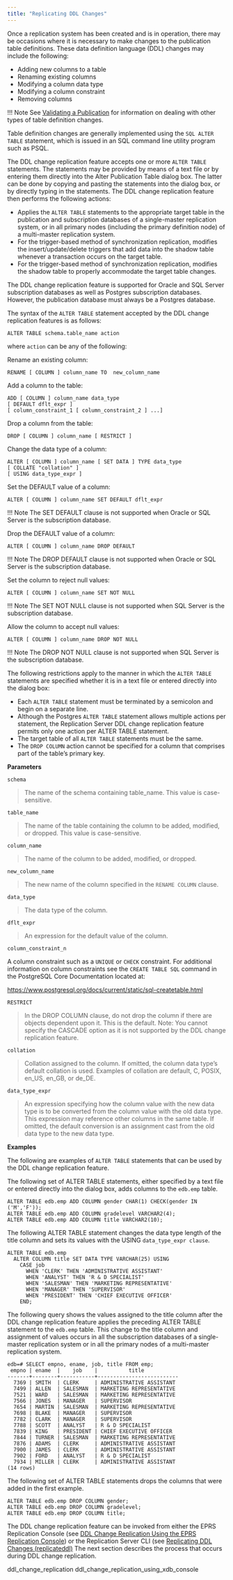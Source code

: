 ```yaml
---
title: "Replicating DDL Changes"
---
```


<div id="replicating_ddl_changes" class="registered_link"></div>

Once a replication system has been created and is in operation, there may be occasions where it is necessary to make changes to the publication table definitions. These data definition language (DDL) changes may include the following:

-   Adding new columns to a table
-   Renaming existing columns
-   Modifying a column data type
-   Modifying a column constraint
-   Removing columns

!!! Note
    See [Validating a Publication](../06_managing_publication/05_validating_publication/#validating_publication) for information on dealing with other types of table definition changes.

Table definition changes are generally implemented using the `SQL ALTER TABLE` statement, which is issued in an SQL command line utility program such as PSQL.

The DDL change replication feature accepts one or more `ALTER TABLE` statements. The statements may be provided by means of a text file or by entering them directly into the Alter Publication Table dialog box. The latter can be done by copying and pasting the statements into the dialog box, or by directly typing in the statements. The DDL change replication feature then performs the following actions:

-   Applies the `ALTER TABLE` statements to the appropriate target table in the publication and subscription databases of a single-master replication system, or in all primary nodes (including the primary definition node) of a multi-master replication system.
-   For the trigger-based method of synchronization replication, modifies the insert/update/delete triggers that add data into the shadow table whenever a transaction occurs on the target table.
-   For the trigger-based method of synchronization replication, modifies the shadow table to properly accommodate the target table changes.

The DDL change replication feature is supported for Oracle and SQL Server subscription databases as well as Postgres subscription databases. However, the publication database must always be a Postgres database.

The syntax of the `ALTER TABLE` statement accepted by the DDL change replication features is as follows:

```text
ALTER TABLE schema.table_name action
```

where `action` can be any of the following:

Rename an existing column:

```text
RENAME [ COLUMN ] column_name TO  new_column_name
```

Add a column to the table:

```text
ADD [ COLUMN ] column_name data_type
[ DEFAULT dflt_expr ]
[ column_constraint_1 [ column_constraint_2 ] ...]
```

Drop a column from the table:

```text
DROP [ COLUMN ] column_name [ RESTRICT ]
```

Change the data type of a column:

```text
ALTER [ COLUMN ] column_name [ SET DATA ] TYPE data_type
[ COLLATE "collation" ]
[ USING data_type_expr ]
```

Set the DEFAULT value of a column:

```text
ALTER [ COLUMN ] column_name SET DEFAULT dflt_expr
```

!!! Note
    The SET DEFAULT clause is not supported when Oracle or SQL Server is the subscription database.

Drop the DEFAULT value of a column:

```text
ALTER [ COLUMN ] column_name DROP DEFAULT
```

!!! Note
    The DROP DEFAULT clause is not supported when Oracle or SQL Server is the subscription database.

Set the column to reject null values:

```text
ALTER [ COLUMN ] column_name SET NOT NULL
```

!!! Note
    The SET NOT NULL clause is not supported when SQL Server is the subscription database.

Allow the column to accept null values:

```text
ALTER [ COLUMN ] column_name DROP NOT NULL
```

!!! Note
    The DROP NOT NULL clause is not supported when SQL Server is the subscription database.

The following restrictions apply to the manner in which the `ALTER TABLE` statements are specified whether it is in a text file or entered directly into the dialog box:

-   Each `ALTER TABLE` statement must be terminated by a semicolon and begin on a separate line.
-   Although the Postgres `ALTER TABLE` statement allows multiple actions per statement, the Replication Server DDL change replication feature permits only one action per ALTER TABLE statement.
-   The target table of all `ALTER TABLE` statements must be the same.
-   The `DROP COLUMN` action cannot be specified for a column that comprises part of the table’s primary key.

**Parameters**

`schema`

> The name of the schema containing table_name. This value is case-sensitive.

`table_name`

> The name of the table containing the column to be added, modified, or dropped. This value is case-sensitive.

`column_name`

> The name of the column to be added, modified, or dropped.

`new_column_name`

> The new name of the column specified in the `RENAME COLUMN` clause.

`data_type`

> The data type of the column.

`dflt_expr`

> An expression for the default value of the column.

`column_constraint_n`

A column constraint such as a ``UNIQUE`` or ``CHECK`` constraint. For additional information on column constraints see the `CREATE TABLE SQL` command in the PostgreSQL Core Documentation located at:

<https://www.postgresql.org/docs/current/static/sql-createtable.html>

`RESTRICT`

> In the DROP COLUMN clause, do not drop the column if there are objects dependent upon it. This is the default. Note: You cannot specify the CASCADE option as it is not supported by the DDL change replication feature.

`collation`

> Collation assigned to the column. If omitted, the column data type’s default collation is used. Examples of collation are default, C, POSIX, en_US, en_GB, or de_DE.

`data_type_expr`

> An expression specifying how the column value with the new data type is to be converted from the column value with the old data type. This expression may reference other columns in the same table. If omitted, the default conversion is an assignment cast from the old data type to the new data type.

**Examples**

The following are examples of `ALTER TABLE` statements that can be used by the DDL change replication feature.

The following set of ALTER TABLE statements, either specified by a text file or entered directly into the dialog box, adds columns to the `edb.emp` table.

```text
ALTER TABLE edb.emp ADD COLUMN gender CHAR(1) CHECK(gender IN ('M','F'));
ALTER TABLE edb.emp ADD COLUMN gradelevel VARCHAR2(4);
ALTER TABLE edb.emp ADD COLUMN title VARCHAR2(10);
```

The following ALTER TABLE statement changes the data type length of the title column and sets its values with the USING `data_type_expr clause`.

```text
ALTER TABLE edb.emp
  ALTER COLUMN title SET DATA TYPE VARCHAR(25) USING
    CASE job
      WHEN 'CLERK' THEN 'ADMINISTRATIVE ASSISTANT'
      WHEN 'ANALYST' THEN 'R & D SPECIALIST'
      WHEN 'SALESMAN' THEN 'MARKETING REPRESENTATIVE'
      WHEN 'MANAGER' THEN 'SUPERVISOR'
      WHEN 'PRESIDENT' THEN 'CHIEF EXECUTIVE OFFICER'
    END;
```

The following query shows the values assigned to the title column after the DDL change replication feature applies the preceding ALTER TABLE statement to the `edb.emp` table. This change to the title column and assignment of values occurs in all the subscription databases of a single-master replication system or in all the primary nodes of a multi-master replication system.

```text
edb=# SELECT empno, ename, job, title FROM emp;
 empno | ename  |    job    |          title
-------+--------+-----------+--------------------------
  7369 | SMITH  | CLERK     | ADMINISTRATIVE ASSISTANT
  7499 | ALLEN  | SALESMAN  | MARKETING REPRESENTATIVE
  7521 | WARD   | SALESMAN  | MARKETING REPRESENTATIVE
  7566 | JONES  | MANAGER   | SUPERVISOR
  7654 | MARTIN | SALESMAN  | MARKETING REPRESENTATIVE
  7698 | BLAKE  | MANAGER   | SUPERVISOR
  7782 | CLARK  | MANAGER   | SUPERVISOR
  7788 | SCOTT  | ANALYST   | R & D SPECIALIST
  7839 | KING   | PRESIDENT | CHIEF EXECUTIVE OFFICER
  7844 | TURNER | SALESMAN  | MARKETING REPRESENTATIVE
  7876 | ADAMS  | CLERK     | ADMINISTRATIVE ASSISTANT
  7900 | JAMES  | CLERK     | ADMINISTRATIVE ASSISTANT
  7902 | FORD   | ANALYST   | R & D SPECIALIST
  7934 | MILLER | CLERK     | ADMINISTRATIVE ASSISTANT
(14 rows)
```

The following set of ALTER TABLE statements drops the columns that were added in the first example.

```text
ALTER TABLE edb.emp DROP COLUMN gender;
ALTER TABLE edb.emp DROP COLUMN gradelevel;
ALTER TABLE edb.emp DROP COLUMN title;
```

The DDL change replication feature can be invoked from either the EPRS Replication Console (see [DDL Change Replication Using the EPRS Replication Console](02_ddl_change_replication_using_xdb_console/#ddl_change_replication_using_xdb_console)) or the Replication Server CLI (see [Replicating DDL Changes (replicateddl)](../../08_xdb_cli/03_xdb_cli_commands/30_replicating_ddl_changes_cli/#replicating_ddl_changes_cli) 
The next section describes the process that occurs during DDL change replication.

<div class="toctree" maxdepth="3">

ddl_change_replication ddl_change_replication_using_xdb_console

</div>

